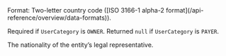 <ParamField body="LegalRepresentativeNationality" type="string" >     
Format: Two-letter country code ([ISO 3166-1 alpha-2 format](/api-reference/overview/data-formats)).

Required if `UserCategory` is `OWNER`. Returned `null` if `UserCategory` is `PAYER`.

The nationality of the entity’s legal representative.
</ParamField>